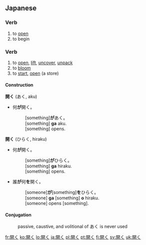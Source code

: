 ==Japanese==
{{ja-kanjitab|開}}

===Verb===
{{ja-verb|kk|type=1|tr=intrans|hira=あく|rom=aku}}

# to [[open]]
# to begin

===Verb===
{{ja-verb|kk|type=1|tr=both|hira=ひらく|rom=hiraku}}

# to [[open]], [[lift]], [[uncover]], [[unpack]]
# to [[bloom]]
# to [[start]], [[open]] (a store)

====Construction====
'''開く''' (あく, aku)
* 何'''が'''開く。
*: [something]'''が'''あく。
*: [something] '''ga''' aku.
*: [something] opens.

'''開く''' (ひらく, hiraku)
* 何'''が'''開く。
*: [something]'''が'''ひらく。
*: [something] '''ga''' hiraku.
*: [something] opens.
* 誰'''が'''何'''を'''開く。
*: [someone]'''が'''[something]'''を'''ひらく。
*: [someone] '''ga''' [something] '''o''' hiraku.
*: [someone] opens [something].

====Conjugation====
: passive, caustive, and volitional of あく is never used
{{ja-go-ku|開|あ|a}}
{{ja-go-ku|開|ひら|hira}}

[[fr:開く]]
[[ko:開く]]
[[lo:開く]]
[[ja:開く]]
[[pl:開く]]
[[pt:開く]]
[[fi:開く]]
[[sv:開く]]
[[uk:開く]]